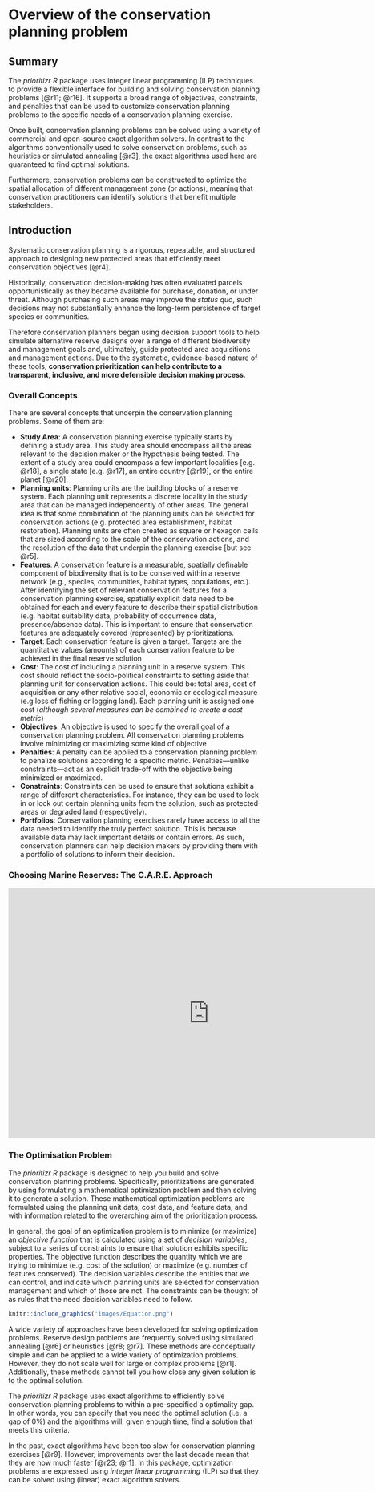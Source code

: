 # Overview of the conservation planning problem

## Summary

The _prioritizr R_ package uses integer linear programming (ILP) techniques to provide a flexible interface for building and solving conservation planning problems [@r11; @r16]. It supports a broad range of objectives, constraints, and penalties that can be used to customize conservation planning problems to the specific needs of a conservation planning exercise. 

Once built, conservation planning problems can be solved using a variety of commercial and open-source exact algorithm solvers. In contrast to the algorithms conventionally used to solve conservation problems, such as heuristics or simulated annealing [@r3], the exact algorithms used here are guaranteed to find optimal solutions. 

Furthermore, conservation problems can be constructed to optimize the spatial allocation of different management zone (or actions), meaning that conservation practitioners can identify solutions that benefit multiple stakeholders. 

## Introduction

Systematic conservation planning is a rigorous, repeatable, and structured approach to designing new protected areas that efficiently meet conservation objectives [@r4]. 

Historically, conservation decision-making has often evaluated parcels opportunistically as they became available for purchase, donation, or under threat. Although purchasing such areas may improve the _status quo_, such decisions may not substantially enhance the long-term persistence of target species or communities. 

Therefore conservation planners began using decision support tools to help simulate alternative reserve designs over a range of different biodiversity and management goals and, ultimately, guide protected area acquisitions and management actions. Due to the systematic, evidence-based nature of these tools, **conservation prioritization can help contribute to a transparent, inclusive, and more defensible decision making process**.

### Overall Concepts
There are several concepts that underpin the conservation planning problems. Some of them are:
  
* **Study Area**: A conservation planning exercise typically starts by defining a study area. This study area should encompass all the areas relevant to the decision maker or the hypothesis being tested. The extent of a study area could encompass a few important localities [e.g. @r18], a single state [e.g. @r17], an entire country [@r19], or the entire planet [@r20].
* **Planning units**: Planning units are the building blocks of a reserve system. Each planning unit represents a discrete locality in the study area that can be managed independently of other areas. The general idea is that some combination of the planning units can be selected for conservation actions (e.g. protected area establishment, habitat restoration). Planning units are often created as square or hexagon cells that are sized according to the scale of the conservation actions, and the resolution of the data that underpin the planning exercise [but see @r5].
* **Features**: A conservation feature is a measurable, spatially definable component of biodiversity that is to be conserved within a reserve network (e.g., species, communities, habitat types, populations, etc.). After identifying the set of relevant conservation features for a conservation planning exercise, spatially explicit data need to be obtained for each and every feature to describe their spatial distribution (e.g. habitat suitability data, probability of occurrence data, presence/absence data). This is important to ensure that conservation features are adequately covered (represented) by prioritizations. 
* **Target**: Each conservation feature is given a target. Targets are the quantitative values (amounts) of each conservation feature to be achieved in the final reserve solution
* **Cost**: The cost of including a planning unit in a reserve system. This cost should reflect the socio-political constraints to setting aside that planning unit for conservation actions. This could be: total area, cost of acquisition or any other relative social, economic or ecological measure (e.g loss of fishing or logging land). Each planning unit is assigned one cost (*although several measures can be combined to create a cost metric*)
* **Objectives**: An objective is used to specify the overall goal of a conservation planning problem. All conservation planning problems involve minimizing or maximizing some kind of objective
* **Penalties**: A penalty can be applied to a conservation planning problem to penalize solutions according to a specific metric. Penalties---unlike constraints---act as an explicit trade-off with the objective being minimized or maximized.
* **Constraints**: Constraints can be used to ensure that solutions exhibit a range of different characteristics. For instance, they can be used to lock in or lock out certain planning units from the solution, such as protected areas or degraded land (respectively).
* **Portfolios**: Conservation planning exercises rarely have access to all the data needed to identify the truly perfect solution. This is because available data may lack important details or contain errors. As such, conservation planners can help decision makers by providing them with a portfolio of solutions to inform their decision.

### Choosing Marine Reserves: The C.A.R.E. Approach

<iframe width = "800" height = "500" src = "https://www.youtube.com/embed/1IDeKJJO7s8" frameborder = "0" allowfullscreen></iframe>

### The Optimisation Problem

The _prioritizr R_ package is designed to help you build and solve conservation planning problems. Specifically, prioritizations are generated by using formulating a mathematical optimization problem and then solving it to generate a solution. These mathematical optimization problems are formulated using the planning unit data, cost data, and feature data, and with information related to the overarching aim of the prioritization process. 

In general, the goal of an optimization problem is to minimize (or maximize) an _objective function_ that is calculated using a set of _decision variables_, subject to a series of constraints to ensure that solution exhibits specific properties. The objective function describes the quantity which we are trying to minimize (e.g. cost of the solution) or maximize (e.g. number of features conserved). The decision variables describe the entities that we can control, and indicate which planning units are selected for conservation management and which of those are not. The constraints can be thought of as rules that the need decision variables need to follow. 

  ```r
knitr::include_graphics("images/Equation.png")
```

A wide variety of approaches have been developed for solving optimization problems. Reserve design problems are frequently solved using simulated annealing [@r6] or heuristics [@r8; @r7]. These methods are conceptually simple and can be applied to a wide variety of optimization problems. However, they do not scale well for large or complex problems [@r1]. Additionally, these methods cannot tell you how close any given solution is to the optimal solution. 

The _prioritizr R_ package uses exact algorithms to efficiently solve conservation planning problems to within a pre-specified a optimality gap. In other words, you can specify that you need the optimal solution (i.e. a gap of 0%) and the algorithms will, given enough time, find a solution that meets this criteria. 

In the past, exact algorithms have been too slow for conservation planning exercises [@r9]. However, improvements over the last decade mean that they are now much faster [@r23; @r1]. In this package, optimization problems are expressed using _integer linear programming_ (ILP) so that they can be solved using (linear) exact algorithm solvers.
